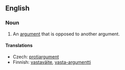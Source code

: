 ==English==
===Noun===
{{en-noun}}

# An [[argument]] that is opposed to another argument.

====Translations====
{{top}}
* Czech: [[protiargument]] {{m}}
*Finnish: [[vastaväite]], [[vasta-argumentti]]
{{bottom}}